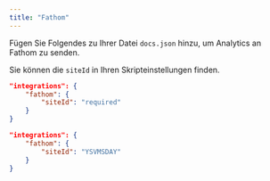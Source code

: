 ```yaml
---
title: "Fathom"
---
```


Fügen Sie Folgendes zu Ihrer Datei `docs.json` hinzu, um Analytics an Fathom zu senden.

Sie können die `siteId` in Ihren Skripteinstellungen finden.

<CodeGroup>

```json Analytics-Optionen in docs.json
"integrations": {
    "fathom": {
        "siteId": "required"
    }
}
```

```json Beispiel
"integrations": {
    "fathom": {
        "siteId": "YSVMSDAY"
    }
}
```

</CodeGroup>